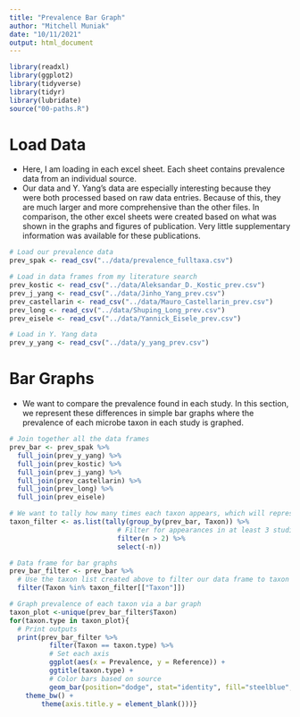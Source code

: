 ```yaml
---
title: "Prevalence Bar Graph"
author: "Mitchell Muniak"
date: "10/11/2021"
output: html_document
---
```


```r
library(readxl)
library(ggplot2)
library(tidyverse)
library(tidyr)
library(lubridate)
source("00-paths.R")
```

# Load Data

+ Here, I am loading in each excel sheet. Each sheet contains prevalence data from an individual source.
+ Our data and Y. Yang's data are especially interesting because they were both processed based on raw data entries. Because of this, they are much larger and more comprehensive than the other files. In comparison, the other excel sheets were created based on what was shown in the graphs and figures of publication. Very little supplementary information was available for these publications.

```r
# Load our prevalence data
prev_spak <- read_csv("../data/prevalence_fulltaxa.csv")
```
```r
# Load in data frames from my literature search
prev_kostic <- read_csv("../data/Aleksandar_D._Kostic_prev.csv")
prev_j_yang <- read_csv("../data/Jinho_Yang_prev.csv")
prev_castellarin <- read_csv("../data/Mauro_Castellarin_prev.csv")
prev_long <- read_csv("../data/Shuping_Long_prev.csv")
prev_eisele <- read_csv("../data/Yannick_Eisele_prev.csv")

```
```r
# Load in Y. Yang data
prev_y_yang <- read_csv("../data/y_yang_prev.csv")
```


# Bar Graphs

+ We want to compare the prevalence found in each study. In this section, we represent these differences in simple bar graphs where the prevalence of each microbe taxon in each study is graphed.

```r
# Join together all the data frames
prev_bar <- prev_spak %>%
  full_join(prev_y_yang) %>%
  full_join(prev_kostic) %>%
  full_join(prev_j_yang) %>%
  full_join(prev_castellarin) %>%
  full_join(prev_long) %>%
  full_join(prev_eisele)
```

```r
# We want to tally how many times each taxon appears, which will represent how many studies the taxon appeared. We are doing this because graphing a taxon that only appears in one study is not informative.
taxon_filter <- as.list(tally(group_by(prev_bar, Taxon)) %>%
                           # Filter for appearances in at least 3 studies
                           filter(n > 2) %>%
                           select(-n))
```

```r
# Data frame for bar graphs
prev_bar_filter <- prev_bar %>%
  # Use the taxon list created above to filter our data frame to taxon that appear in at least 3 studies
  filter(Taxon %in% taxon_filter[["Taxon"]])
```

```r
# Graph prevalence of each taxon via a bar graph
taxon_plot <-unique(prev_bar_filter$Taxon)
for(taxon.type in taxon_plot){
  # Print outputs
  print(prev_bar_filter %>%
          filter(Taxon == taxon.type) %>%
          # Set each axis
          ggplot(aes(x = Prevalence, y = Reference)) +
          ggtitle(taxon.type) +
          # Color bars based on source
          geom_bar(position="dodge", stat="identity", fill="steelblue", width=0.5) +
    theme_bw() +
        theme(axis.title.y = element_blank()))}
```